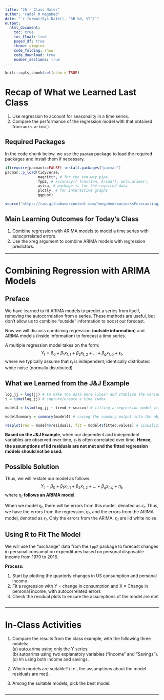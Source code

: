 ```yaml
---
title: "26 - Class Notes"
author: "Fadel M Megahed"
date: "`r format(Sys.Date(), '%B %d, %Y')`"
output: 
  html_document:
    toc: true
    toc_float: true
    paged_df: true
    theme: simplex
    code_folding: show
    code_download: true
    number_sections: true
---
```


```r
knitr::opts_chunk$set(echo = TRUE)
```

# Recap of What we Learned Last Class

  1. Use regression to account for seasonality in a time series.  
  2. Compare the performance of the regression model with that obtained from `auto.arima()`.
 
  
## Required Packages
In the code chunk below, we use the `pacman` package to load the required packages and install them if necessary.

```r
if(require(pacman)==FALSE) install.packages("pacman")
pacman::p_load(tidyverse, 
               magrittr, # for the two-way pipe
               fpp2, # accuracy() function, Arima(), auto.arima(),
               astsa, # package is for the required data
               plotly, # for interactive graphs
               ggpubr) 

source('https://raw.githubusercontent.com/fmegahed/businessForecasting/master/lectures/24%20-%20Time%20Series%20Regression%20(Cont)/resPlotTS.R') # loading our resPlot function from Last Class
```


## Main Learning Outcomes for Today's Class
  
  (1) Combine regression with ARIMA models to model a time series with autocorrelated errors.    
  (2) Use the xreg argument to combine ARIMA models with regression predictors.


---


# Combining Regression with ARIMA Models

## Preface
We have learned to fit ARIMA models to predict a series from itself, removing the autocorrelation from a series. These methods are useful, but don’t allow us to combine “outside” information to boost our forecast.

Now we will discuss combining regression (**outside information**) and ARIMA models (inside information) to forecast a time series.

A multiple regression model takes on the form:  
$$Y_t = \beta_0 + \beta_1 x_{t,1} + \beta_2 x_{t,2} + \dots + \beta_q x_{t,q} + \epsilon_t,$$
where we typically assume that $\epsilon_t$ is independent, identically distributed white noise (normally distributed).


## What we Learned from the J&J Example 

```r
log_jj = log(jj) # to make the data more linear and stablize the variance a bit
t = time(log_jj) # capture/create a time index

model4 = tslm(log_jj ~ trend + season) # fitting a regression model with season and trend

modelSummary = summary(model4) # saving the summary output into the object modelSummary

resplot(res = model4$residuals, fit = model4$fitted.values) # visualizing the residuals and fitted values
```

**Based on the J&J Example**, when our dependent and independent variables are observed over time, $\epsilon_t$  is often correlated over time. **Hence, the assumptions of iid residuals are not met and the fitted regression models should not be used.**

## Possible Solution 

Thus, we will restate our model as follows:  
$$Y_t = \beta_0 + \beta_1 x_{t,1} + \beta_2 x_{t,2} + \dots + \beta_q x_{t,q} + \eta_t,$$ 
where $\eta_t$ **follows an ARIMA model.**  

When we model $\eta_t$, there will be errors from this model, denoted as $\epsilon_t$.  Thus, we have the errors from the regression, $\eta_t$, and the errors from the ARIMA model, denoted as $\epsilon_t$.  Only the errors from the ARIMA, $\eta_t$ are iid white noise.


## Using R to Fit The Model

We will use the “uschange” data from the `fpp2` package to forecast changes in personal consumption expenditures based on personal disposable income from 1970 to 2016.  

**Process:**  

  (1) Start by plotting the quarterly changes in US consumption and personal income  
  (2) Fit a regression with Y = change in consumption and X = Change in personal income, with autocorrelated errors  
  (3) Check the residual plots to ensure the assumptions of the model are met  
  

```r


```


---

# In-Class Activities

  (1) Compare the results from the class example, with the following three models:  
    (a) auto.arima using only the Y series.  
    (b) autoarima using two explanatory variables ("Income" and "Savings").  
    (c) lm using both income and savings.  
    
  (2) Which models are suitable? (i.e., the assumptions about the model residuals are met).  
  
  (3) Among the suitable models, pick the best model.


```r


```




---

